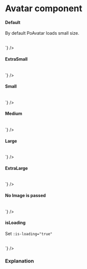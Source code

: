 # Avatar component




#### Default

By default PoAvatar loads small size.

<Story of={PoAvatarStories.Avatar} />
<br />
<Source
	language="js"
	dark
	format={true}
	code={dedent`
    <PoAvatar src="/path/to/avatar.jpg" />
  `}
/>

#### ExtraSmall

<Story of={PoAvatarStories.AvatarExtraSmall} />
<br />
<Source
	language="js"
	dark
	format={true}
	code={dedent`
    <PoAvatar src="/path/to/avatar.jpg" name="Jhon Doe" avatarSize="xs" />
  `}
/>

#### Small

<Story of={PoAvatarStories.AvatarSmall} />
<br />
<Source
	language="js"
	dark
	format={true}
	code={dedent`
    <PoAvatar src="/path/to/avatar.jpg" name="Jhon Doe" avatarSize="sm" />
  `}
/>

#### Medium

<Story of={PoAvatarStories.AvatarMedium} />
<br />
<Source
	language="js"
	dark
	format={true}
	code={dedent`
    <PoAvatar src="/path/to/avatar.jpg" name="Jhon Doe" avatarSize="md" />
  `}
/>

#### Large

<Story of={PoAvatarStories.AvatarLarge} />
<br />
<Source
	language="js"
	dark
	format={true}
	code={dedent`
    <PoAvatar src="/path/to/avatar.jpg" name="Jhon Doe" avatarSize="lg" />
  `}
/>

#### ExtraLarge

<Story of={PoAvatarStories.AvatarExtraLarge} />
<br />
<Source
	language="js"
	dark
	format={true}
	code={dedent`
    <PoAvatar src="/path/to/avatar.jpg" name="Jhon Doe" avatarSize="xl" />
  `}
/>

#### No Image is passed

<div className="po-flex po-space-x-2 po-items-end">
	<Story of={PoAvatarStories.AvatarNoImageExtraSmall} />
	<Story of={PoAvatarStories.AvatarNoImage} />
	<Story of={PoAvatarStories.AvatarNoImageMedium} />
</div>
<br />
<Source
	language="js"
	dark
	format={true}
	code={dedent`
    <PoAvatar name="Jhon Doe" avatarSize="xl" />
  `}
/>

#### isLoading

Set `:is-loading="true"`

<div className="po-flex po-space-x-2 po-items-end">
	<Story of={PoAvatarStories.AvatarLoading} />
</div>
<br />
<Source
	language="js"
	dark
	format={true}
	code={dedent`
    <PoAvatar name="Jhon Doe" avatarSize="xl" :is-loading="true" />
  `}
/>

### Explanation

<ArgTypes of={PoAvatarStories} />
